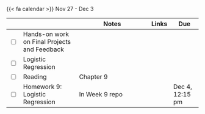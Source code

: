 {{< fa calendar >}} Nov 27 - Dec 3


<table class="table-striped text-left table-bordered" align = "center">

  <thead>
    <th style="width:  3%"></th>
    <th style="width:  30%"></th>
    <th style="width:  40%">Notes</th>
    <th style="width:  8%">Links</th>
    <th style="width:  15%">Due</th>
  </thead>


  <tr>
    <td><input type="checkbox" /></td>
    <td>Hands-on work on Final Projects  and Feedback</td>
    <td></td>
    <td>
      </td>
    <td></td>
  </tr>
  
  
  <tr>
    <td><input type="checkbox" /></td>
    <td> Logistic Regression &nbsp; &nbsp; </td>
    <td> </td>
    <td><a href="https://stats6-fa23.github.io/slides/week09/9b-logistic-regression.html" target ="_blank"> <i class="fas fa-laptop" aria-hidden="true"
            title="External Link to Slides" target = "_blank"></i></a> </td>
    <td></td>
  </tr>
  
  <tr>
    <td><input type="checkbox" /></td>
    <td> Reading </td>
    <td>Chapter 9</td>
    <td><a href="https://openintro-ims.netlify.app/model-slr" target ="_blank"> <i class="fas fa-book" aria-hidden="true"
            title="External Link to the Book" target = "_blank"></i></a></td>
    <td></td>
  </tr>
  
  
  <tr>
    <td><input type="checkbox" /></td>
    <td> Homework 9: Logistic Regression&nbsp; &nbsp; </td>
    <td>In Week 9 repo</td>
    <td><a href="https://github.com/stats6-fa23" target ="_blank"> <i class="fa-brands fa-github" aria-hidden="true"
            title="External Link to GitHub" target = "_blank"></i></a></td>
    <td>Dec 4, 12:15 pm</td>
  </tr>
    
        
</table>